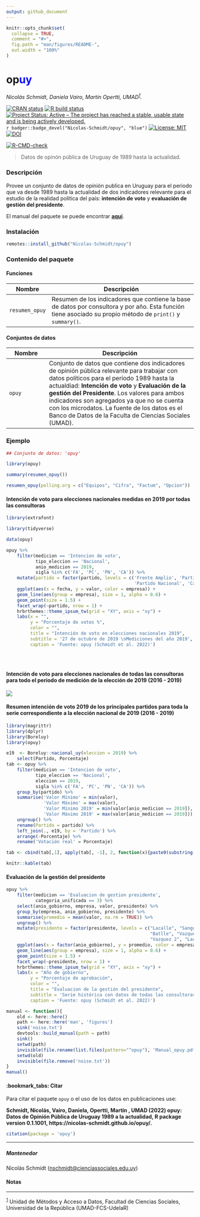 ```yaml
---
output: github_document
---
```


<!-- README.md is generated from README.Rmd. Please edit that file -->

```r
knitr::opts_chunk$set(
  collapse = TRUE,
  comment = "#>",
  fig.path = "man/figures/README-",
  out.width = "100%"
)
```

# op<b style='color:blue'>uy</b>

*Nicolás Schmidt, Daniela Vairo, Martín Opertti, UMAD<sup><a id="fnr.1" class="footref" href="#fn.1">1</a></sup>.*

<!-- badges: start -->
[![CRAN status](https://www.r-pkg.org/badges/version/opuy)](https://CRAN.R-project.org/package=opuy)
[![R build status](https://github.com/Nicolas-Schmidt/opuy/workflows/R-CMD-check/badge.svg)](https://github.com/Nicolas-Schmidt/opuy/actions)
[![Project Status: Active – The project has reached a stable, usable
state and is being actively
developed.](https://www.repostatus.org/badges/latest/active.svg)](https://www.repostatus.org/#active)
`r badger::badge_devel("Nicolas-Schmidt/opuy", "blue")`
[![License: MIT](https://img.shields.io/badge/License-MIT-yellow.svg)](https://opensource.org/licenses/MIT)
[![DOI](https://zenodo.org/badge/253661638.svg)](https://zenodo.org/badge/latestdoi/253661638)

[![R-CMD-check](https://github.com/Nicolas-Schmidt/opuy/workflows/R-CMD-check/badge.svg)](https://github.com/Nicolas-Schmidt/opuy/actions)
<!-- badges: end -->


> Datos de opinón pública de Uruguay de 1989 hasta la actualidad. 

### Descripción 

Provee un conjunto de datos de opinión publica en Uruguay para el periodo que va desde 1989 hasta la actualidad de dos indicadores relevante para el estudio de la realidad política del país: __intención de voto__ y __evaluación de gestión del presidente__.

El manual del paquete se puede encontrar [__aquí__](https://github.com/Nicolas-Schmidt/opuy/blob/master/man/figures/Manual_opuy.pdf).




### Instalación

``` r
remotes::install_github("Nicolas-Schmidt/opuy")
```

### Contenido del paquete


#### Funciones

| Nombre |Descripción |
| ----------------- | -------------------------------------------------------------- | 
|`resumen_opuy`|Resumen de los indicadores que contiene la base de datos por consultora y por año. Esta función  tiene asociado su propio método de `print()` y `summary()`. |


#### Conjuntos de datos

| Nombre |Descripción |
| ----------------- | -------------------------------------------------------------- | 
|`opuy`|Conjunto de datos que contiene dos indicadores de opinión pública relevante para trabajar con datos políticos para el período 1989 hasta la actualdiad: __Intención de voto__ y __Evaluación de la gestión del Presidente__. Los valores para ambos indicadores son agregados ya que no se cuenta con los microdatos. La fuente de los datos es el Banco de Datos de la Faculta de Ciencias Sociales (UMAD).|





### Ejemplo

```r
## Conjunto de datos: 'opuy'

library(opuy)

summary(resumen_opuy())

resumen_opuy(polling.org = c("Equipos", "Cifra", "Factum", "Opcion"))

```

#### Intención de voto para elecciones nacionales medidas en 2019 por todas las consultoras

```r
library(extrafont)
```
```r
library(tidyverse)

data(opuy)

opuy %>%
    filter(medicion == 'Intencion de voto',
           tipo_eleccion == 'Nacional',
           anio_medicion == 2019, 
           sigla %in% c('FA', 'PC', 'PN', 'CA')) %>% 
    mutate(partido = factor(partido, levels = c('Frente Amplio', 'Partido Colorado', 
                                                'Partido Nacional', 'Cabildo Abierto'))) %>% 
    ggplot(aes(x = fecha, y = valor, color = empresa)) +
    geom_line(aes(group = empresa), size = 1, alpha = 0.6) +
    geom_point(size = 1.5) +
    facet_wrap(~partido, nrow = 1) +
    hrbrthemes::theme_ipsum_tw(grid = "XY", axis = "xy") +
    labs(x = "",
         y = "Porcentaje de votos %",
         color = "",
         title = "Intención de voto en elecciones nacionales 2019",
         subtitle = '27 de octubre de 2019 \nMediciones del año 2019',
         caption = 'Fuente: opuy (Schmidt et al. 2022)')


  

```


#### Intención de voto para elecciones nacionales de todas las consultoras para todo el período de medición de la elección de 2019 (2016 - 2019)



<img src='man/figures/iv2019.gif'/>


#### Resumen intención de voto 2019 de los principales partidos para toda la serie correspondiente a la elección nacional de 2019 (2016 - 2019)

```r

library(magrittr)
library(dplyr)
library(Boreluy)
library(opuy)

e19  <- Boreluy::nacional_uy(eleccion = 2019) %>%
    select(Partido, Porcentaje) 
tab <- opuy %>%
    filter(medicion == 'Intencion de voto',
           tipo_eleccion == 'Nacional',
           eleccion == 2019,
           sigla %in% c('FA', 'PC', 'PN', 'CA')) %>%
    group_by(partido) %>%
    summarise('Valor Mínimo' = min(valor),
              'Valor Máximo' = max(valor), 
              'Valor Mínimo 2019' = min(valor[anio_medicion == 2019]),
              'Valor Máximo 2019' = max(valor[anio_medicion == 2019])) %>%
    ungroup() %>%
    rename(Partido = partido) %>%
    left_join(., e19, by = 'Partido') %>% 
    arrange(-Porcentaje) %>% 
    rename('Votación real' = Porcentaje) 

tab <- cbind(tab[,1], apply(tab[, -1], 2, function(x){paste0(substring(x, 1, 5), "%")}))

knitr::kable(tab)
```

#### Evaluación de la gestión del presidente 

```r
opuy %>%
    filter(medicion == 'Evaluacion de gestion presidente',
           categoria_unificada == 3) %>%
    select(anio_gobierno, empresa, valor, presidente) %>%
    group_by(empresa, anio_gobierno, presidente) %>%
    summarise(promedio = mean(valor, na.rm = TRUE)) %>%
    ungroup() %>%
    mutate(presidente = factor(presidente, levels = c("Lacalle", "Sanguinetti 2", 
                                                      "Batlle", "Vazquez 1", "Mujica", 
                                                      "Vazquez 2", "Lacalle Pou"))) %>% 
    ggplot(aes(x = factor(anio_gobierno), y = promedio, color = empresa)) +
    geom_line(aes(group = empresa), size = 1, alpha = 0.6) +
    geom_point(size = 1.5) +
    facet_wrap(~presidente, nrow = 1) +
    hrbrthemes::theme_ipsum_tw(grid = "XY", axis = "xy") +
    labs(x = "Año de gobierno",
         y = "Porcentaje de aprobación",
         color = "", 
         title = "Evaluacion de la gestión del presidente",
         subtitle = 'Serie histórica con datos de todas las consultoras (promedios anuales)',
         caption = 'Fuente: opuy (Schmidt et al. 2022)')

```




```r
manual <- function(){
    old <- here::here()
    path <- here::here('man', 'figures')
    sink('noise.txt')
    devtools::build_manual(path = path)
    sink()
    setwd(path)
    invisible(file.rename(list.files(pattern="^opuy"), 'Manual_opuy.pdf'))
    setwd(old)
    invisible(file.remove('noise.txt'))
}
manual()
```


#### :bookmark_tabs: Citar

Para citar el paquete `opuy` o el uso de los datos en publicaciones use:

**Schmidt, Nicolás, Vairo, Daniela, Opertti, Martín , UMAD (2022) opuy: Datos de Opinión Pública de Uruguay 1989 a la actualidad, R package version 0.1.1001, https://nicolas-schmidt.github.io/opuy/.**



```r
citation(package = 'opuy')
```





---

##### Mantenedor
Nicolás Schmidt (<nschmidt@cienciassociales.edu.uy>)






#### Notas

---
<sup><a id="fn.1" href="#fnr.1">1</a></sup> Unidad de Métodos y Acceso a Datos, Facultad de Ciencias Sociales, Universidad de la República (UMAD-FCS-UdelaR)

